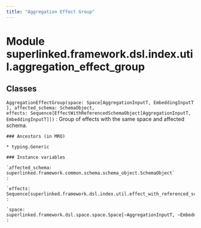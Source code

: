```yaml
---
title: "Aggregation Effect Group"
---
```


Module superlinked.framework.dsl.index.util.aggregation_effect_group
====================================================================

Classes
-------

`AggregationEffectGroup(space: Space[AggregationInputT, EmbeddingInputT], affected_schema: SchemaObject, effects: Sequence[EffectWithReferencedSchemaObject[AggregationInputT, EmbeddingInputT]])`
:   Group of effects with the same space and affected schema.

    ### Ancestors (in MRO)

    * typing.Generic

    ### Instance variables

    `affected_schema: superlinked.framework.common.schema.schema_object.SchemaObject`
    :

    `effects: Sequence[superlinked.framework.dsl.index.util.effect_with_referenced_schema_object.EffectWithReferencedSchemaObject[~AggregationInputT, ~EmbeddingInputT]]`
    :

    `space: superlinked.framework.dsl.space.space.Space[~AggregationInputT, ~EmbeddingInputT]`
    :